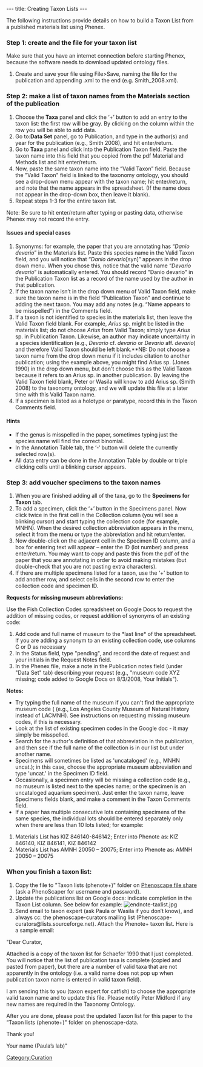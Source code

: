 ---
title: Creating Taxon Lists
---

The following instructions provide details on how to build a Taxon List from a published materials list using Phenex.

===Step 1: create and the file for your taxon list===


Make sure that you have an internet connection before starting Phenex, because the software needs to download updated ontology files.

#Create and save your file using File>Save, naming the file for the publication and appending .xml to the end (e.g. Smith_2008.xml).

===Step 2: make a list of taxon names from the Materials section of the publication===

#Choose the '''Taxa''' panel and click the ‘+’ button to add an entry to the taxon list: the first row will be gray.  By clicking on the column within the row you will be able to add data.
#Go to:''' Data Set''' panel, go to Publication, and type in the author(s) and year for the publication (e.g., Smith 2008), and hit enter/return.
#Go to '''Taxa''' panel and click into the Publication Taxon field. Paste the taxon name into this field that you copied from the pdf Material and Methods list and hit enter/return.
#Now, paste the same taxon name into the “Valid Taxon” field.  Because the "Valid Taxon" field is linked to the taxonomy ontology, you should see a drop-down menu appear with the taxon name; hit enter/return, and note that the name appears in the spreadsheet. (If the name does not appear in the drop-down box, then leave it blank).
#Repeat steps 1-3 for the entire taxon list.

Note: Be sure to hit enter/return after typing or pasting data, otherwise Phenex may not record the entry.

====Issues and special cases====
#Synonyms: for example, the paper that you are annotating has “''Danio devario''” in the Materials list.  Paste this species name in the Valid Taxon field, and you will notice that “''Danio devario''[syn]” appears in the drop down menu.  When you chose this,  notice that the valid name “''Devario devario''” is automatically entered.  You should record "Danio devario" in the Publication Taxon list as a record of the name used by the author in that publication.
#If the taxon name isn’t in the drop down menu of Valid Taxon field, make sure the taxon name is in the field “Publication Taxon” and continue to adding the next taxon.  You may add any notes (e.g. “Name appears to be misspelled”) in the Comments field.
#If a taxon is not identified to species in the materials list, then leave the Valid Taxon field blank.  For example, ''Arius'' sp. might be listed in the materials list; do not choose ''Arius'' from Valid Taxon; simply type ''Arius'' sp. in Publication Taxon.  Likewise, an author may indicate uncertainty in a species identification (e.g., ''Devario'' cf. ''devario'' or ''Devario'' aff. ''devario'') and therefore Valid Taxon should be left blank.**NB: Do not choose a taxon name from the drop down menu if it includes citation to another publication; using the example above, you might find Arius sp. (Jones 1990) in the drop down menu, but don't choose this as the Valid Taxon because it refers to an Arius sp. in another publication. By leaving the Valid Taxon field blank, Peter or Wasila will know to add Arius sp. (Smith 2008) to the taxonomy ontology, and we will update this file at a later time with this Valid Taxon name.
#If a specimen is listed as a holotype or paratype, record this in the Taxon Comments field.

====Hints====
*If the genus is misspelled in the paper, sometimes typing just the species name will find the correct binomial.
*In the Annotation Table tab, the ‘-‘ button will delete the currently selected row(s).
*All data entry can be done in the Annotation Table by double or triple clicking cells until a blinking cursor appears.

===Step 3: add voucher specimens to the taxon names===

#When you are finished adding all of the taxa, go to the '''Specimens for Taxon''' tab.
#To add a specimen, click the ‘+’ button in the Specimens panel.  Now click twice in the first cell in the Collection column (you will see a blinking cursor) and start typing the collection code (for example, MNHN).  When the desired collection abbreviation appears in the menu, select it from the menu or type the abbreviation and hit return/enter.
#Now double-click on the adjacent cell in the Specimen ID column, and a box for entering text will appear – enter the ID (lot number) and press enter/return.  You may want to copy and paste this from the pdf of the paper that you are annotating in order to avoid making mistakes (but double-check that you are not pasting extra characters).
#If there are multiple specimens listed for a taxon, use the ‘+’ button to add another row, and select cells in the second row to enter the collection code and specimen ID.

'''Requests for missing museum abbreviations:'''

Use the Fish Collection Codes spreadsheet on Google Docs to request the addition of missing codes, or request addition of synonyms of an existing code:

#Add code and full name of museum to the *last line* of the spreadsheet. If you are adding a synonym to an existing collection code, use columns C or D as necessary
#In the Status field, type "pending", and record the date of request and your initials in the Request Notes field.
#In the Phenex file, make a note in the Publication notes field (under "Data Set" tab) describing your request (e.g., "museum code XYZ missing; code added to Google Docs on 8/3/2008, Your Initials").


'''Notes:'''
*Try typing the full name of the museum if you can't find the appropriate museum code ( (e.g., Los Angeles County Museum of Natural History instead of LACMNH). See instructions on requesting missing museum codes, if this is necessary.
*Look at the list of existing specimen codes in the Google doc - it may simply be misspelled.
*Search for the author's definition of that abbreviation in the publication, and then see if the full name of the collection is in our list but under another name.  
*Specimens will sometimes be listed as 'uncataloged' (e.g., MNHN uncat.); in this case, choose the appropriate museum abbreviation and type 'uncat.' in the Specimen ID field.
*Occasionally, a specimen entry will be missing a collection code (e.g., no museum is listed next to the species name; or the specimen is an uncataloged aquarium specimen).  Just enter the taxon name, leave Specimens fields blank, and make a comment in the Taxon Comments field.
*If a paper has multiple consecutive lots containing specimens of the same species, the individual lots should be entered separately only when there are less than 10 lots listed; for example:
#Materials List has KIZ 846140-846142;  Enter into Phenote as: KIZ 846140, KIZ 846141, KIZ 846142
#Materials List has AMNH 20050 – 20075;  Enter into Phenote as: AMNH 20050 – 20075

===When you finish a taxon list:===
#Copy the file to "Taxon lists (phenote+)" folder on [https://phenoscape.org/wiki/Help:Contents#File_Shares Phenoscape file share] (ask a PhenoScaper for username and password).
# Update the publications list on Google docs: indicate completion in the Taxon List column.  See below for example: [[Image:endnote-taxlist.jpg]]
#Send email to taxon expert (ask Paula or Wasila if you don’t know), and always cc: the phenoscape-curators mailing list (Phenoscape-curators@lists.sourceforge.net). Attach the Phenote+ taxon list.  Here is a sample email:

"Dear Curator,

Attached is a copy of the taxon list for Schaefer 1990 that I just completed.  You will notice that the list of publication taxa is complete (copied and pasted from paper), but there are a number of valid taxa that are not apparently in the ontology (i.e. a valid name does not pop up when publication taxon name is entered in valid taxon field).

I am sending this to you (taxon expert for catfish) to choose the appropriate valid taxon name and to update this file. Please notify Peter Midford if any new names are required in the Taxonomy Ontology.

After you are done, please post the updated Taxon list for this paper to the “Taxon lists (phenote+)" folder on phenoscape-data.

Thank you!

Your name (Paula’s lab)"

[[Category:Curation]]